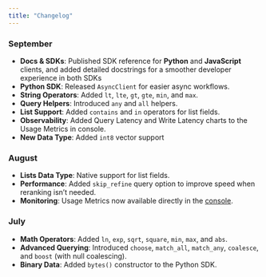 ```yaml
---
title: "Changelog"
---
```


### September

- **Docs & SDKs**: Published SDK reference for **Python** and **JavaScript** clients, and added detailed docstrings for a smoother developer experience in both SDKs
- **Python SDK**: Released `AsyncClient` for easier async workflows.
- **String Operators**: Added `lt`, `lte`, `gt`, `gte`, `min`, and `max`.
- **Query Helpers**: Introduced `any` and `all` helpers.
- **List Support**: Added `contains` and `in` operators for list fields.
- **Observability**: Added Query Latency and Write Latency charts to the Usage Metrics in console.
- **New Data Type**: Added `int8` vector support

### August

- **Lists Data Type**: Native support for list fields.
- **Performance**: Added `skip_refine` query option to improve speed when reranking isn’t needed.
- **Monitoring**: Usage Metrics now available directly in the [console](https://console.topk.io/).

### July

- **Math Operators**: Added `ln`, `exp`, `sqrt`, `square`, `min`, `max`, and `abs`.
- **Advanced Querying**: Introduced `choose`, `match_all`, `match_any`, `coalesce`, and `boost` (with null coalescing).
- **Binary Data**: Added `bytes()` constructor to the Python SDK.